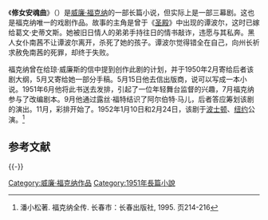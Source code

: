 {{Infobox book
| name          = 修女安魂曲<br />''Requiem for a Nun''
| title_orig    =
| translator    =
| image         = RequiemForANun.jpg
| caption       = 第一版
| author        = [[威廉·福克納|威廉·福克納]]
| illustrator   = 
| cover_artist  = 
| country       = 美國
| language      = 英語
| series        = 
| subject       = 
| genre         = 
| publisher     = [[蘭登書屋|蘭登書屋]]
| pub_date      = 1951年
| english_pub_date =
| media_type    = 
| pages         = 286頁
| isbn          = 
| oclc          =
| preceded_by   = [[墳墓的闖入者|墳墓的闖入者]]
| followed_by   = [[寓言_(小說)|寓言]]
}}
《'''修女安魂曲'''》（{{lang-en|'''''Requiem for a Nun'''''}}）是[[威廉·福克纳|威廉·福克纳]]的一部长篇小说，但实际上是一部三幕剧。这也是福克纳唯一的戏剧作品。故事的主角是曾于《[[圣殿_(小说)|圣殿]]》中出现的谭波尔，这时已嫁给葛文·史蒂文斯。她被旧日情人的弟弟手持往日的情书敲诈，违愿与其私奔。黑人女仆南茜不让谭波尔离开，杀死了她的孩子。谭波尔觉得错全在自己，向州长祈求赦免南茜的死罪，却终于失败。

福克纳曾在给琼·威廉斯的信中提到创作此剧的计划，并于1950年2月寄给后者该剧大纲，5月又寄给她一部分手稿。5月15日他去信出版商，说可以写成一本小说。1951年6月他将此书送去发排，引起了一位年轻舞台监督的兴趣，7月福克纳参与了改编剧本。9月他通过露丝·福特结识了阿尔伯特·马儿，后者答应筹划该剧的演出。11月，彩排开始了。1952年1月10日和2月24日，该剧于[[波士顿|波士顿]]、[[纽约|纽约]]公演。<ref>潘小松著. 福克纳全传. 长春市：长春出版社, 1995. 页214-216</ref>

== 参考文献 ==
{{Reflist}}

{{-}}
{{威廉·福克纳}}

{{Authority control}}

[[Category:威廉·福克纳作品|Category:威廉·福克纳作品]]
[[Category:1951年長篇小說|Category:1951年長篇小說]]